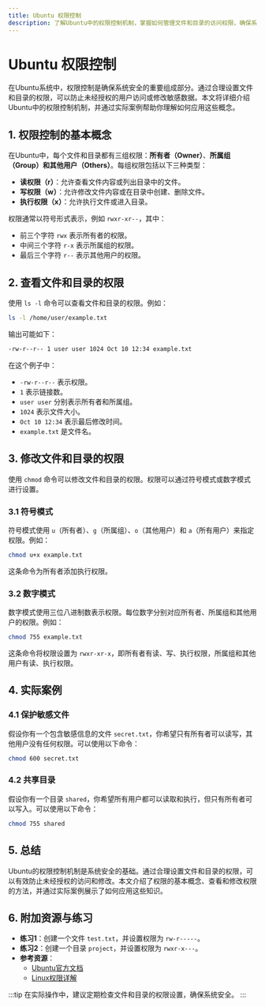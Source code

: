```yaml
---
title: Ubuntu 权限控制
description: 了解Ubuntu中的权限控制机制，掌握如何管理文件和目录的访问权限，确保系统安全。
---
```


# Ubuntu 权限控制

在Ubuntu系统中，权限控制是确保系统安全的重要组成部分。通过合理设置文件和目录的权限，可以防止未经授权的用户访问或修改敏感数据。本文将详细介绍Ubuntu中的权限控制机制，并通过实际案例帮助你理解如何应用这些概念。

## 1. 权限控制的基本概念

在Ubuntu中，每个文件和目录都有三组权限：**所有者（Owner）**、**所属组（Group）**和**其他用户（Others）**。每组权限包括以下三种类型：

- **读权限（r）**：允许查看文件内容或列出目录中的文件。
- **写权限（w）**：允许修改文件内容或在目录中创建、删除文件。
- **执行权限（x）**：允许执行文件或进入目录。

权限通常以符号形式表示，例如 `rwxr-xr--`，其中：
- 前三个字符 `rwx` 表示所有者的权限。
- 中间三个字符 `r-x` 表示所属组的权限。
- 最后三个字符 `r--` 表示其他用户的权限。

## 2. 查看文件和目录的权限

使用 `ls -l` 命令可以查看文件和目录的权限。例如：

```bash
ls -l /home/user/example.txt
```

输出可能如下：

```bash
-rw-r--r-- 1 user user 1024 Oct 10 12:34 example.txt
```

在这个例子中：
- `-rw-r--r--` 表示权限。
- `1` 表示链接数。
- `user user` 分别表示所有者和所属组。
- `1024` 表示文件大小。
- `Oct 10 12:34` 表示最后修改时间。
- `example.txt` 是文件名。

## 3. 修改文件和目录的权限

使用 `chmod` 命令可以修改文件和目录的权限。权限可以通过符号模式或数字模式进行设置。

### 3.1 符号模式

符号模式使用 `u`（所有者）、`g`（所属组）、`o`（其他用户）和 `a`（所有用户）来指定权限。例如：

```bash
chmod u+x example.txt
```

这条命令为所有者添加执行权限。

### 3.2 数字模式

数字模式使用三位八进制数表示权限。每位数字分别对应所有者、所属组和其他用户的权限。例如：

```bash
chmod 755 example.txt
```

这条命令将权限设置为 `rwxr-xr-x`，即所有者有读、写、执行权限，所属组和其他用户有读、执行权限。

## 4. 实际案例

### 4.1 保护敏感文件

假设你有一个包含敏感信息的文件 `secret.txt`，你希望只有所有者可以读写，其他用户没有任何权限。可以使用以下命令：

```bash
chmod 600 secret.txt
```

### 4.2 共享目录

假设你有一个目录 `shared`，你希望所有用户都可以读取和执行，但只有所有者可以写入。可以使用以下命令：

```bash
chmod 755 shared
```

## 5. 总结

Ubuntu的权限控制机制是系统安全的基础。通过合理设置文件和目录的权限，可以有效防止未经授权的访问和修改。本文介绍了权限的基本概念、查看和修改权限的方法，并通过实际案例展示了如何应用这些知识。

## 6. 附加资源与练习

- **练习1**：创建一个文件 `test.txt`，并设置权限为 `rw-r-----`。
- **练习2**：创建一个目录 `project`，并设置权限为 `rwxr-x---`。
- **参考资源**：
  - [Ubuntu官方文档](https://ubuntu.com)
  - [Linux权限详解](https://linux.die.net/man/1/chmod)

:::tip
在实际操作中，建议定期检查文件和目录的权限设置，确保系统安全。
:::